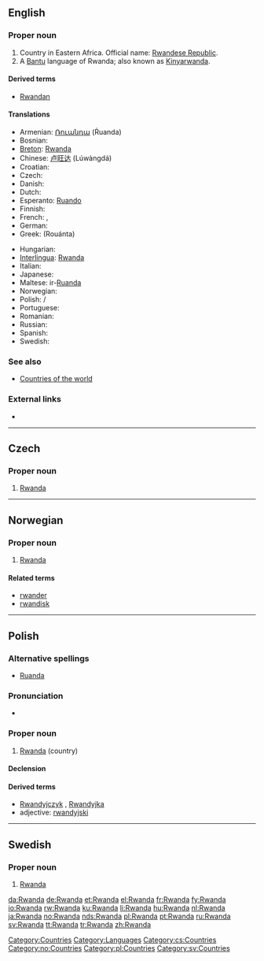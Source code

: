 ==English==

===Proper noun===
{{wikipedia}}
{{infl|en|proper noun}}

# Country in Eastern Africa. Official name: [[Rwandese Republic]].
# A [[Bantu]] language of Rwanda; also known as [[Kinyarwanda]].

====Derived terms====
* [[Rwandan]]

====Translations====
{{trans-top|Rwandese Republic}}
* Armenian: [[Ռուանդա]] (Ṙuanda)
* Bosnian: {{t-|bs|Ruanda|f}}
* [[Breton]]: [[Rwanda#Breton|Rwanda]]
* Chinese: [[卢旺达]] (Lúwàngdá)
* Croatian: {{t-|hr|Ruanda|f}}
* Czech: {{t-|cs|Rwanda|f}}
* Danish: {{t-|da|Rwanda}}
* Dutch: {{t+|nl|Rwanda}}
* Esperanto: [[Ruando]]
* Finnish: {{t+|fi|Ruanda}}
* French: {{t+|fr|Ruanda|m}}, {{t+|fr|Rwanda|m}}
* German: {{t+|de|Ruanda}}
* Greek: {{t-|el|Ρουάντα|f|sc=Grek}} (Rouánta)
{{trans-mid}}
* Hungarian: {{t+|hu|Ruanda}}
* [[Interlingua]]: [[Rwanda#Interlingua|Rwanda]]
* Italian: {{t-|it|Ruanda}}
* Japanese: {{t+|ja|ルワンダ|tr=ruwanda|sc=Jpan}}
* Maltese: ir-[[Ruanda]]
* Norwegian: {{t+|no|Rwanda}}
* Polish: {{t-|pl|Ruanda}} / {{l|pl|Rwanda}}
* Portuguese: {{t+|pt|Ruanda}}
* Romanian: {{t-|ro|Ruanda|f}}
* Russian: {{t+|ru|Руанда|tr=Ruánda|sc=Cyrl}}
* Spanish: {{t+|es|Ruanda}}
* Swedish: {{t+|sv|Rwanda}}
{{trans-bottom}}

===See also===
* [[Appendix:Countries of the world|Countries of the world]]

===External links===
* {{ethnologue|code=kin}}

[[Category:Countries]]
[[Category:Languages]]

----

==Czech==

===Proper noun===
{{cs-proper noun|g=f}}

# [[#English|Rwanda]]

[[Category:cs:Countries]]

----

==Norwegian==

===Proper noun===
{{infl|no|proper noun}}

# [[#English|Rwanda]]

====Related terms====
* [[rwander]]
* [[rwandisk]]

[[Category:no:Countries]]

----

==Polish==

===Alternative spellings===
* [[Ruanda#Polish|Ruanda]]

===Pronunciation===
* {{IPA|/ruˈanda/|lang=pl}}

===Proper noun===
{{infl|pl|proper noun|g=f}}

# [[#English|Rwanda]] (country)

====Declension====
{{pl-decl-noun-sing
|Rwanda
|Rwandy
|Rwandzie
|Rwandę
|Rwandą
|Rwandzie
|Rwando
}}

====Derived terms====
* [[Rwandyjczyk]] {{m}}, [[Rwandyjka]] {{f}}
* adjective: [[rwandyjski]]

[[Category:pl:Countries]]

----

==Swedish==

===Proper noun===
{{infl|sv|proper noun}}

# [[#English|Rwanda]]

[[Category:sv:Countries]]

[[da:Rwanda]]
[[de:Rwanda]]
[[et:Rwanda]]
[[el:Rwanda]]
[[fr:Rwanda]]
[[fy:Rwanda]]
[[io:Rwanda]]
[[rw:Rwanda]]
[[ku:Rwanda]]
[[li:Rwanda]]
[[hu:Rwanda]]
[[nl:Rwanda]]
[[ja:Rwanda]]
[[no:Rwanda]]
[[nds:Rwanda]]
[[pl:Rwanda]]
[[pt:Rwanda]]
[[ru:Rwanda]]
[[sv:Rwanda]]
[[tt:Rwanda]]
[[tr:Rwanda]]
[[zh:Rwanda]]